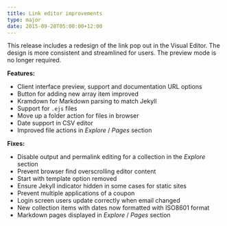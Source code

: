 ```yaml
---
title: Link editor improvements
type: major
date: 2015-09-28T05:00:00+12:00
---
```


This release includes a redesign of the link pop out in the Visual Editor.
The design is more consistent and streamlined for users. The preview mode is no longer required.

**Features:**

* Client interface preview, support and documentation URL options
* Button for adding new array item improved
* Kramdown for Markdown parsing to match Jekyll
* Support for `.ejs` files
* Move up a folder action for files in browser
* Date support in CSV editor
* Improved file actions in *Explore* / *Pages* section

**Fixes:**

* Disable output and permalink editing for a collection in the *Explore* section
* Prevent browser find overscrolling editor content
* Start with template option removed
* Ensure Jekyll indicator hidden in some cases for static sites
* Prevent multiple applications of a coupon
* Login screen users update correctly when email changed
* New collection items with dates now formatted with ISO8601 format
* Markdown pages displayed in *Explore* / *Pages* section
